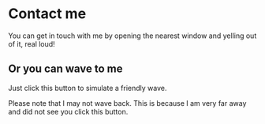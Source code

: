 
# Contact me

You can get in touch with me by opening the nearest window and yelling out of it, real loud!

## Or you can wave to me

Just click this button to simulate a friendly wave.

<Wave />

Please note that I may not wave back. This is because I am very far away and did not see you click this button.
